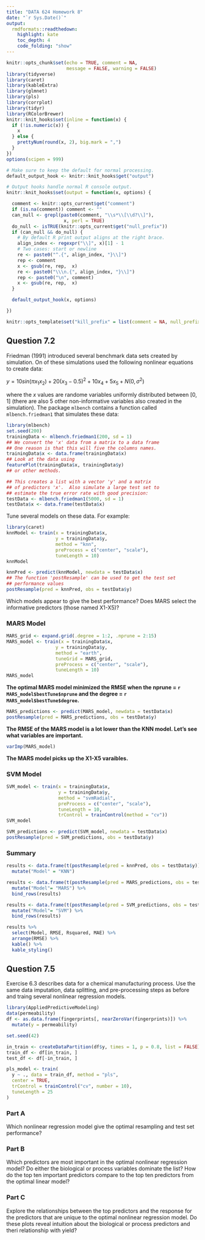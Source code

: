 ```yaml
---
title: "DATA 624 Homework 8"
date: "`r Sys.Date()`"
output:
  rmdformats::readthedown:
    highlight: kate
    toc_depth: 4
    code_folding: "show"
---
```


```r
knitr::opts_chunk$set(echo = TRUE, comment = NA,
                      message = FALSE, warning = FALSE)
library(tidyverse)
library(caret)
library(kableExtra)
library(glmnet)
library(pls)
library(corrplot)
library(tidyr)
library(RColorBrewer)
knitr::knit_hooks$set(inline = function(x) {
  if (!is.numeric(x)) {
    x
  } else {
    prettyNum(round(x, 2), big.mark = ",")
  }
})
options(scipen = 999)

# Make sure to keep the default for normal processing.
default_output_hook <- knitr::knit_hooks$get("output")

# Output hooks handle normal R console output.
knitr::knit_hooks$set(output = function(x, options) {

  comment <- knitr::opts_current$get("comment")
  if (is.na(comment)) comment <- ""
  can_null <- grepl(paste0(comment, "\\s*\\[\\d?\\]"),
                     x, perl = TRUE)
  do_null <- isTRUE(knitr::opts_current$get("null_prefix"))
  if (can_null && do_null) {
    # By default R print output aligns at the right brace.
    align_index <- regexpr("\\]", x)[1] - 1
    # Two cases: start or newline
    re <- paste0("^.{", align_index, "}\\]")
    rep <- comment
    x <- gsub(re, rep,  x)
    re <- paste0("\\\n.{", align_index, "}\\]")
    rep <- paste0("\n", comment)
    x <- gsub(re, rep,  x)
  }

  default_output_hook(x, options)

})

knitr::opts_template$set("kill_prefix" = list(comment = NA, null_prefix = TRUE))

```

## Question  7.2

Friedman (1991) introduced several benchmark data sets created by simulation.  On of these simulations used the following nonlinear equations to create data:

$y = 10 sin(\pi x_1x_2) + 20(x_3- 0.5)^2 + 10x_4 + 5x_5 + N(0, \sigma^2)$

where the $x$ values are randome variables uniformly distributed between $[0,1]$ (there are also 5 other non-informative variables also created in the simulation).  The package `mlbench` contains a function called `mlbench.friedman1` that simulates these data:

```r
library(mlbench)
set.seed(200)
trainingData <- mlbench.friedman1(200, sd = 1)
## We convert the 'x' data from a matrix to a data frame
## One reason is that this will five the columns names.
trainingData$x <- data.frame(trainingData$x)
## Look at the data using
featurePlot(trainingData$x, trainingData$y)
## or other methods.

## This creates a list with a vector 'y' and a matrix
## of predictors 'x'.  Also simulate a large test set to
## estimate the true error rate with good precision:
testData <- mlbench.friedman1(5000, sd = 1)
testData$x <- data.frame(testData$x)
```

Tune several models on these data.  For example:

```r
library(caret)
knnModel <- train(x = trainingData$x, 
                  y = trainingData$y,
                  method = "knn",
                  preProcess = c("center", "scale"),
                  tuneLength = 10)
knnModel
```

```r
knnPred <- predict(knnModel, newdata = testData$x)
## The function 'postResample' can be used to get the test set
## performance values
postResample(pred = knnPred, obs = testData$y)
```


Which models appear to give the best performance?  Does MARS select the informative predictors (those named X1-X5)?

### MARS Model

```r
MARS_grid <- expand.grid(.degree = 1:2, .nprune = 2:15)
MARS_model <- train(x = trainingData$x, 
                  y = trainingData$y,
                  method = "earth",
                  tuneGrid = MARS_grid,
                  preProcess = c("center", "scale"),
                  tuneLength = 10)
MARS_model
```

**The optimal MARS model minimized the RMSE when the nprune = `r MARS_model$bestTune$nprune`  and the degree = `r MARS_model$bestTune$degree`.**

```r
MARS_predictions <- predict(MARS_model, newdata = testData$x)
postResample(pred = MARS_predictions, obs = testData$y)
```

**The RMSE of the MARS model is a lot lower than the KNN model.  Let's see what variables are important.**

```r
varImp(MARS_model)
```

**The MARS model picks up the X1-X5 varaibles.**


### SVM Model

```r
SVM_model <- train(x = trainingData$x,
                   y = trainingData$y,
                   method = "svmRadial",
                   preProcess = c("center", "scale"),
                   tuneLength = 10,
                   trControl = trainControl(method = "cv"))
SVM_model
```

```r
SVM_predictions <- predict(SVM_model, newdata = testData$x)
postResample(pred = SVM_predictions, obs = testData$y)
```


### Summary

```r
results <- data.frame(t(postResample(pred = knnPred, obs = testData$y))) %>% 
  mutate("Model" = "KNN")

results <- data.frame(t(postResample(pred = MARS_predictions, obs = testData$y))) %>%
  mutate("Model"= "MARS") %>%
  bind_rows(results)

results <- data.frame(t(postResample(pred = SVM_predictions, obs = testData$y))) %>%
  mutate("Model"= "SVM") %>%
  bind_rows(results)

results %>%
  select(Model, RMSE, Rsquared, MAE) %>%
  arrange(RMSE) %>%
  kable() %>%
  kable_styling()
```
## Question 7.5

Exercise 6.3 describes data for a chemical manufacturing process.  Use the same data imputation, data splitting, and pre-processing steps as before and traing several nonlinear regression models.

```r
library(AppliedPredictiveModeling)
data(permeability)
df <- as.data.frame(fingerprints[, nearZeroVar(fingerprints)]) %>%
  mutate(y = permeability)

set.seed(42)

in_train <- createDataPartition(df$y, times = 1, p = 0.8, list = FALSE)
train_df <- df[in_train, ]
test_df <- df[-in_train, ]

pls_model <- train(
  y ~ ., data = train_df, method = "pls",
  center = TRUE,
  trControl = trainControl("cv", number = 10),
  tuneLength = 25
)
```

### Part A

Which nonlinear regression model give the optimal resampling and test set performance?

### Part B

Which predictors are most important in the optimal nonlinear regression model?  Do either the biological or process variables dominate the list?  How do the top ten important predictors compare to the top ten predictors from the optimal linear model?

### Part C

Explore the relationships between the top predictors and the response for the predictors that are unique to the optimal nonlinear regression model. Do these plots reveal intuition about the biological or process predictors and theri relationship with yield?


